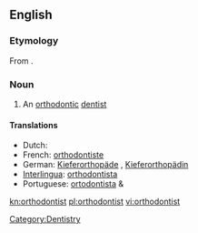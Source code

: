 ==English==

===Etymology===
From {{suffix|orthodontic|ist}}.

===Noun===
{{en-noun}}

# An [[orthodontic]] [[dentist]]

====Translations====
* Dutch: {{t-|nl|orthodontist}}
* French: [[orthodontiste]]
* German: [[Kieferorthopäde]] {{m}}, [[Kieferorthopädin]] {{f}}
* [[Interlingua]]: [[orthodontista]]
* Portuguese: [[ortodontista]] {{m}} & {{f}}

[[Category:Dentistry]]

[[kn:orthodontist]]
[[pl:orthodontist]]
[[vi:orthodontist]]